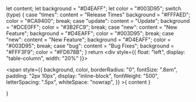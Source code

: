   let content;
  let background = "#D4EAFF";
  let color = "#003D95";
  switch (type) {
    case "times":
      content = "Release Times"
      background = "#FFFAED";
      color = "#CA9400";
      break;
    case "update":
      content = "Update";
      background = "#DCE0FF";
      color = "#3B2FC9";
      break;
    case "new":
      content = "New Feature";
      background = "#D4EAFF";
      color = "#003D95";
      break;
    case "new":
      content = "New Feature";
      background = "#D4EAFF";
      color = "#003D95";
      break;
    case "bug":
      content = "Bug Fixes";
      background = "#FFF3F9";
      color = "#FD678B";
  }
  return <div style={{ float: "left", display: "table-column", width: "20%" }}>
    <p>
      <span
        style={{
          background,
          color,
          borderRadius: "0",
          fontSize: ".8em",
          padding: "2px 10px",
          display: "inline-block",
          fontWeight: "500",
          letterSpacing: ".5px",
          whiteSpace: "nowrap",
        }}
      >{ content }</span>
    </p>
  </div>
}
